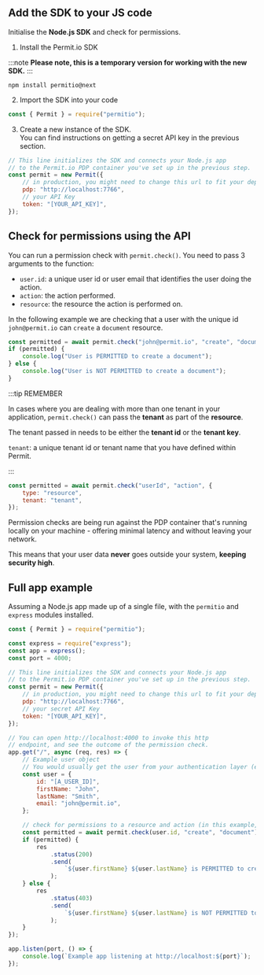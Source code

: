 ## Add the SDK to your JS code

Initialise the **Node.js SDK** and check for permissions.

1. Install the Permit.io SDK

:::note
**Please note, this is a temporary version for working with the new SDK.**
:::

```
npm install permitio@next
```

2. Import the SDK into your code

```js
const { Permit } = require("permitio");
```

3. Create a new instance of the SDK. <br/>
   You can find instructions on getting a secret API key in the previous section.

```js
// This line initializes the SDK and connects your Node.js app
// to the Permit.io PDP container you've set up in the previous step.
const permit = new Permit({
	// in production, you might need to change this url to fit your deployment
	pdp: "http://localhost:7766",
	// your API Key
	token: "[YOUR_API_KEY]",
});
```

## Check for permissions using the API

You can run a permission check with `permit.check()`. You need to pass 3 arguments to the function:

- `user.id`: a unique user id or user email that identifies the user doing the action.
- `action`: the action performed.
- `resource`: the resource the action is performed on.

In the following example we are checking that a user with the unique id `john@permit.io` can `create` a `document` resource.

```js
const permitted = await permit.check("john@permit.io", "create", "document");
if (permitted) {
	console.log("User is PERMITTED to create a document");
} else {
	console.log("User is NOT PERMITTED to create a document");
}
```

:::tip REMEMBER

In cases where you are dealing with more than one tenant in your application, `permit.check()` can pass the **tenant** as part of the **resource**.

The tenant passed in needs to be either the **tenant id** or the **tenant key**.

`tenant`: a unique tenant id or tenant name that you have defined within Permit.

:::

```js
const permitted = await permit.check("userId", "action", {
	type: "resource",
	tenant: "tenant",
});
```

Permission checks are being run against the PDP container that's running locally on your machine - offering
minimal latency and without leaving your network.

This means that your user data **never** goes outside your system, **keeping security high**.

## Full app example

Assuming a Node.js app made up of a single file, with the `permitio` and `express` modules installed.

```js
const { Permit } = require("permitio");

const express = require("express");
const app = express();
const port = 4000;

// This line initializes the SDK and connects your Node.js app
// to the Permit.io PDP container you've set up in the previous step.
const permit = new Permit({
	// in production, you might need to change this url to fit your deployment
	pdp: "http://localhost:7766",
	// your secret API Key
	token: "[YOUR_API_KEY]",
});

// You can open http://localhost:4000 to invoke this http
// endpoint, and see the outcome of the permission check.
app.get("/", async (req, res) => {
	// Example user object
	// You would usually get the user from your authentication layer (e.g. Auth0, Cognito, etc) via a JWT token or a database.
	const user = {
		id: "[A_USER_ID]",
		firstName: "John",
		lastName: "Smith",
		email: "john@permit.io",
	};

	// check for permissions to a resource and action (in this example, create a document)
	const permitted = await permit.check(user.id, "create", "document");
	if (permitted) {
		res
			.status(200)
			.send(
				`${user.firstName} ${user.lastName} is PERMITTED to create document!`
			);
	} else {
		res
			.status(403)
			.send(
				`${user.firstName} ${user.lastName} is NOT PERMITTED to create document!`
			);
	}
});

app.listen(port, () => {
	console.log(`Example app listening at http://localhost:${port}`);
});
```

